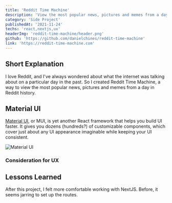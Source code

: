 ```yaml
---
title: 'Reddit Time Machine'
description: 'View the most popular news, pictures and memes from a day in Reddit history.'
category: 'Side Project'
publishedAt: '2021-11-24'
techs: 'react,nextjs,ux'
headerImg: 'reddit-time-machine/header.png'
github: 'https://github.com/danielchines/reddit-time-machine'
link: 'https://reddit-time-machine.com'
---
```


<HeaderImage
  src='/images/reddit-time-machine/header.png'
  alt='reddit time machine'
  width={1200}
  height={1020}
/>

## Short Explanation

I love Reddit, and I've always wondered about what the internet was talking about on a particular day in the past. So I created Reddit Time Machine, a way to view the most popular news, pictures and memes from a day in Reddit history.

## Material UI

[Material UI](https://mui.com/), or MUI, is yet another React framework that helps you build UI faster. It gives you dozens (hundreds?) of customizable components, which cover just about any UI appearance imaginable while keeping your UI consistent.

<Image
  src='/images/reddit-time-machine/mui.gif'
  alt='Material UI'
  width={600}
  height={337}
/>

### Consideration for UX

## Lessons Learned

After this project, I felt more comfortable working with NextJS.
Before, it seems jarring to set up the routes.
